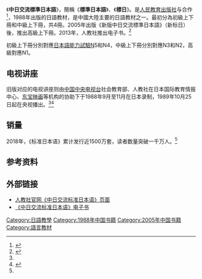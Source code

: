 {{Orphan|time=2016-12-21T14:17:09+00:00}}
{{Infobox book series
| image             = [[File:新版中日交流标准日本语（初级）.jpg|200px]]
| name             = 中日交流標準日本語
| language         = 中文、日語
| publisher        = 人民教育出版社
| pub_date         = 1988年8月（旧版，初级）<br />1992年（旧版，中级）<br>2005年（新版）
}}

《'''中日交流標準日本語'''》，簡稱《'''標準日本語'''》、《'''標日'''》。是[[人民教育出版社|人民教育出版社]]与{{link-ja|光村图书出版|光村図書出版|光村图书出版株式会社}}合作<ref>{{cite web|author=吴海涛|url=http://epaper.gmw.cn/zhdsb/html/2018-10/31/nw.D110000zhdsb_20181031_1-05.htm|title=一套合作图书所折射的中日交流40年|publisher=中华读书报|date=2018-10-31|accessdate=2019-04-17|archive-date=2019-04-17|archive-url=https://web.archive.org/web/20190417143057/http://epaper.gmw.cn/zhdsb/html/2018-10/31/nw.D110000zhdsb_20181031_1-05.htm|dead-url=no}}</ref>，1988年出版的日語教材，是中國大陸主要的日語教材之一。最初分為初級上下冊和中級上下冊，共4冊。2005年出版《新版中日交流標準日本語》（新标日）後，推出高級上下冊。2013年，人教社推出电子书。<ref name="Xin">{{cite web |title=这套教材用了30年，教会一千万中国青年说日语…… |url=http://www.xinhuanet.com/book/2018-10/16/c_129972636.htm |website=新华网 |date=2018-10-16 |accessdate=2020-03-02 |archive-date=2020-03-02 |archive-url=https://web.archive.org/web/20200302003735/http://www.xinhuanet.com/book/2018-10/16/c_129972636.htm |dead-url=no }}</ref>

初級上下冊分別對應[[日本語能力試驗|日本語能力試驗]]N5和N4，中級上下冊分別對應N3和N2，高級對應N1。

==电视讲座==
旧版对应的电视讲座则由[[中国中央电视台|中国中央电视台]]社会教育部、人教社在日本国际教育情报中心、[[東寶|东宝映画]]等机构的协助下于1988年9月至11月在日本录制，1989年10月25日起在央视播出。<ref name="Xin" /><ref>{{cite journal|author=唐磊|title=参加编写《中日交流标准日本语》的两点体会|journal=课程·教材·教法|year=1990|issue=5|issn=1000-0186|publisher=[[人民教育出版社|人民教育出版社]]|pages=38-40}}</ref>

==销量==
2018年，《标准日本语》累计发行近1500万套，读者数量突破一千万人。<ref name="Xin"/>

== 参考资料 ==
{{reflist}}

==外部链接==
* [http://old.pep.com.cn/ry/jcjf/lmdt/ 人教社官网《中日交流标准日本语》页面]{{Wayback|url=http://old.pep.com.cn/ry/jcjf/lmdt/ |date=20200320095135 }}
* [https://ebook.pep.com.cn/lry/pc.html 《中日交流标准日本语》电子书]{{Wayback|url=https://ebook.pep.com.cn/lry/pc.html |date=20200302003741 }}

[[Category:日語教學|Category:日語教學]]
[[Category:1988年中国书籍|Category:1988年中国书籍]]
[[Category:2005年中国书籍|Category:2005年中国书籍]]
[[Category:語言教材|Category:語言教材]]